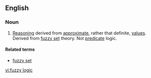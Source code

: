 ==English==
{{wikipedia}}
===Noun===
{{en-noun|sg=[[fuzzy]] [[logic]]}}

# [[Reasoning]] derived from [[approximate]], rather that definite, [[value]]s. Derived from [[fuzzy set]] theory. Not [[predicate]] logic.

====Related terms====
* [[fuzzy set]]

[[vi:fuzzy logic]]